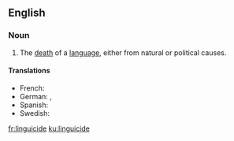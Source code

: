 ==English==

===Noun===
{{wikipedia}}
{{en-noun|-}}

# The [[death]] of a [[language]], either from natural or political causes.

====Translations====
{{trans-top|the death of a language}}
* French: {{t+|fr|linguicide}}
* German: {{t+|de|Linguizid|m}}, {{t|de|Sprachmord|m}}
* Spanish: {{t|es|lingüicidio|m}}
* Swedish: {{t|sv|språkdöd|c}}
{{trans-mid}}
{{trans-bottom}}

[[fr:linguicide]]
[[ku:linguicide]]